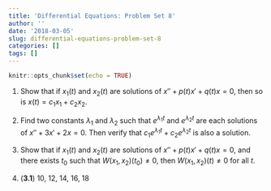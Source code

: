 ```yaml
---
title: 'Differential Equations: Problem Set 8'
author: ''
date: '2018-03-05'
slug: differential-equations-problem-set-8
categories: []
tags: []
---
```


```r
knitr::opts_chunk$set(echo = TRUE)
```

1.  Show that if $x_1(t)$ and $x_2(t)$ are solutions of $x''+p(t)x'+q(t)x=0$, then so is $x(t)=c_1x_1 + c_2x_2$.

1.  Find two constants $\lambda_1$ and $\lambda_2$ such that $e^{\lambda_1t}$ and $e^{\lambda_2t}$ are each solutions of $x''+3x'+2x=0$. Then verify that $c_1e^{\lambda_1t}+c_2e^{\lambda_2t}$ is also a solution.

1.  Show that if $x_1(t)$ and $x_2(t)$ are solutions of $x''+p(t)x'+q(t)x=0$, and there exists $t_0$ such that $W(x_1, x_2)(t_0)\neq0$, then $W(x_1, x_2)(t)\neq0$ for all $t$.

1.  (**3.1**) 10, 12, 14, 16, 18 